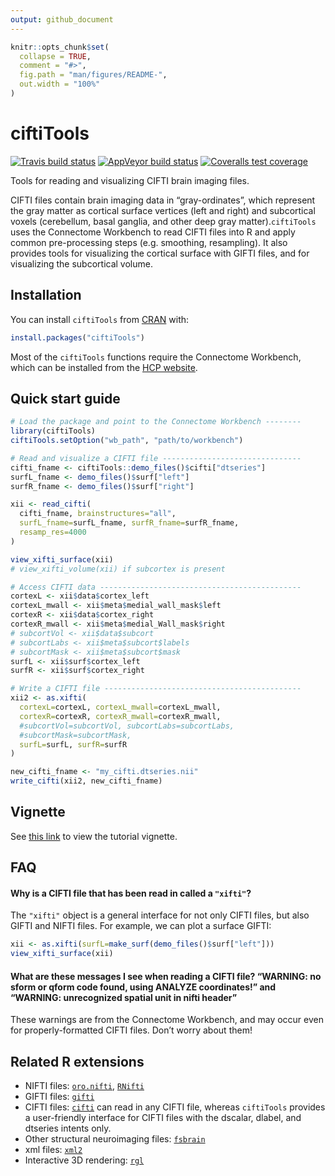 ```yaml
---
output: github_document
---
```


<!-- README.md is generated from README.Rmd. Please edit that file -->

```r
knitr::opts_chunk$set(
  collapse = TRUE,
  comment = "#>",
  fig.path = "man/figures/README-",
  out.width = "100%"
)
```

# ciftiTools

<!-- badges: start -->
[![Travis build status](https://travis-ci.com/mandymejia/ciftiTools.svg?branch=master)](https://travis-ci.com/mandymejia/ciftiTools)
[![AppVeyor build status](https://ci.appveyor.com/api/projects/status/github/mandymejia/ciftiTools?branch=master&svg=true)](https://ci.appveyor.com/project/mandymejia/ciftiTools)
[![Coveralls test coverage](https://coveralls.io/repos/github/mandymejia/ciftiTools/badge.svg)](https://coveralls.io/github/mandymejia/ciftiTools)
<!-- badges: end -->

Tools for reading and visualizing CIFTI brain imaging files.

CIFTI files contain brain imaging data in "gray-ordinates", which  represent the gray matter as cortical surface vertices (left and right) and subcortical voxels (cerebellum, basal ganglia, and other deep gray matter).`ciftiTools` uses the Connectome Workbench to read CIFTI files into R and apply common pre-processing steps (e.g. smoothing, resampling). It also
provides tools for visualizing the cortical surface with GIFTI files, and for visualizing the subcortical volume. 

## Installation

You can install `ciftiTools` from [CRAN](https://cran.r-project.org/) with:

``` r
install.packages("ciftiTools")
```

Most of the `ciftiTools` functions require the Connectome Workbench, which can be installed from the [HCP website](https://www.humanconnectome.org/software/get-connectome-workbench).

## Quick start guide

``` r
# Load the package and point to the Connectome Workbench --------
library(ciftiTools)
ciftiTools.setOption("wb_path", "path/to/workbench")

# Read and visualize a CIFTI file -------------------------------
cifti_fname <- ciftiTools::demo_files()$cifti["dtseries"]
surfL_fname <- demo_files()$surf["left"]
surfR_fname <- demo_files()$surf["right"]

xii <- read_cifti(
  cifti_fname, brainstructures="all", 
  surfL_fname=surfL_fname, surfR_fname=surfR_fname,
  resamp_res=4000
)

view_xifti_surface(xii)
# view_xifti_volume(xii) if subcortex is present

# Access CIFTI data ---------------------------------------------
cortexL <- xii$data$cortex_left
cortexL_mwall <- xii$meta$medial_wall_mask$left
cortexR <- xii$data$cortex_right
cortexR_mwall <- xii$meta$medial_Wall_mask$right
# subcortVol <- xii$data$subcort
# subcortLabs <- xii$meta$subcort$labels
# subcortMask <- xii$meta$subcort$mask
surfL <- xii$surf$cortex_left
surfR <- xii$surf$cortex_right

# Write a CIFTI file --------------------------------------------
xii2 <- as.xifti(
  cortexL=cortexL, cortexL_mwall=cortexL_mwall,
  cortexR=cortexR, cortexR_mwall=cortexR_mwall,
  #subcortVol=subcortVol, subcortLabs=subcortLabs,
  #subcortMask=subcortMask,
  surfL=surfL, surfR=surfR
)

new_cifti_fname <- "my_cifti.dtseries.nii"
write_cifti(xii2, new_cifti_fname)
```

## Vignette

See [this link](https://htmlpreview.github.io/?https://github.com/mandymejia/ciftiTools/blob/master/vignettes/ciftiTools_vignette.html) to view the tutorial vignette.

## FAQ

#### Why is a CIFTI file that has been read in called a `"xifti"`?

The `"xifti"` object is a general interface for not only CIFTI files, but also GIFTI and NIFTI files. For example, we can plot a surface GIFTI:

``` r
xii <- as.xifti(surfL=make_surf(demo_files()$surf["left"]))
view_xifti_surface(xii)
```

#### What are these messages I see when reading a CIFTI file? "WARNING: no sform or qform code found, using ANALYZE coordinates!" and “WARNING: unrecognized spatial unit in nifti header”

These warnings are from the Connectome Workbench, and may occur even for properly-formatted CIFTI files. Don't worry about them!

## Related R extensions

* NIFTI files: [`oro.nifti`](https://cran.r-project.org/web/packages/oro.nifti/index.html), [`RNifti`](https://cran.r-project.org/web/packages/RNifti/index.html)
* GIFTI files: [`gifti`](https://cran.r-project.org/web/packages/gifti/index.html)
* CIFTI files: [`cifti`](https://cran.r-project.org/web/packages/cifti/index.html) can read in any CIFTI file, whereas `ciftiTools` provides a user-friendly interface for CIFTI files with the dscalar, dlabel, and dtseries intents only.
* Other structural neuroimaging files: [`fsbrain`](https://cran.r-project.org/web/packages/fsbrain/index.html)
* xml files: [`xml2`](https://cran.r-project.org/web/packages/xml2/index.html)
* Interactive 3D rendering: [`rgl`](https://cran.r-project.org/web/packages/rgl/index.html) 
